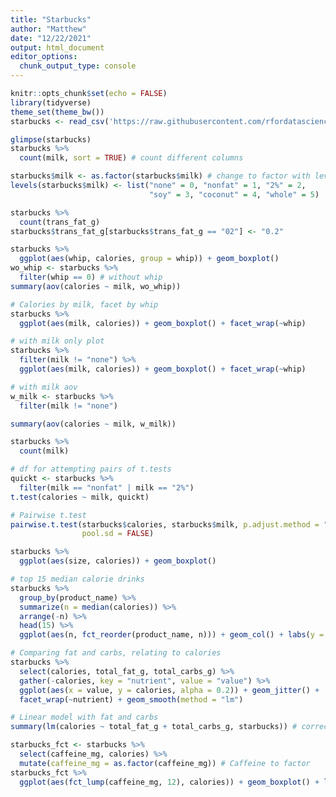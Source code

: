 ```yaml
---
title: "Starbucks"
author: "Matthew"
date: "12/22/2021"
output: html_document
editor_options:
  chunk_output_type: console
---
```


```r
knitr::opts_chunk$set(echo = FALSE)
library(tidyverse)
theme_set(theme_bw())
starbucks <- read_csv('https://raw.githubusercontent.com/rfordatascience/tidytuesday/master/data/2021/2021-12-21/starbucks.csv')

glimpse(starbucks)
starbucks %>%
  count(milk, sort = TRUE) # count different columns

starbucks$milk <- as.factor(starbucks$milk) # change to factor with levels
levels(starbucks$milk) <- list("none" = 0, "nonfat" = 1, "2%" = 2,
                               "soy" = 3, "coconut" = 4, "whole" = 5)

starbucks %>%
  count(trans_fat_g)
starbucks$trans_fat_g[starbucks$trans_fat_g == "02"] <- "0.2"

```

```r

starbucks %>%
  ggplot(aes(whip, calories, group = whip)) + geom_boxplot()
wo_whip <- starbucks %>%
  filter(whip == 0) # without whip
summary(aov(calories ~ milk, wo_whip))

```


```r

# Calories by milk, facet by whip
starbucks %>%
  ggplot(aes(milk, calories)) + geom_boxplot() + facet_wrap(~whip)

```


```r

# with milk only plot
starbucks %>%
  filter(milk != "none") %>%
  ggplot(aes(milk, calories)) + geom_boxplot() + facet_wrap(~whip)

```

```r

# with milk aov
w_milk <- starbucks %>%
  filter(milk != "none")

summary(aov(calories ~ milk, w_milk))

starbucks %>%
  count(milk)

```

```r

# df for attempting pairs of t.tests
quickt <- starbucks %>%
  filter(milk == "nonfat" | milk == "2%")
t.test(calories ~ milk, quickt)

# Pairwise t.test 
pairwise.t.test(starbucks$calories, starbucks$milk, p.adjust.method = "none",
                pool.sd = FALSE)

starbucks %>%
  ggplot(aes(size, calories)) + geom_boxplot()

```

```r

# top 15 median calorie drinks
starbucks %>%
  group_by(product_name) %>%
  summarize(n = median(calories)) %>%
  arrange(-n) %>%
  head(15) %>%
  ggplot(aes(n, fct_reorder(product_name, n))) + geom_col() + labs(y = "name")

```

```r

# Comparing fat and carbs, relating to calories
starbucks %>%
  select(calories, total_fat_g, total_carbs_g) %>%
  gather(-calories, key = "nutrient", value = "value") %>%
  ggplot(aes(x = value, y = calories, alpha = 0.2)) + geom_jitter() + 
  facet_wrap(~nutrient) + geom_smooth(method = "lm")

# Linear model with fat and carbs
summary(lm(calories ~ total_fat_g + total_carbs_g, starbucks)) # correctly predicts calories with Coef(4(carbs) and 10(fat)), which is close to empirical values
```

```r

starbucks_fct <- starbucks %>%
  select(caffeine_mg, calories) %>%
  mutate(caffeine_mg = as.factor(caffeine_mg)) # Caffeine to factor
starbucks_fct %>%
  ggplot(aes(fct_lump(caffeine_mg, 12), calories)) + geom_boxplot() + labs(x = "caffeine")


```
